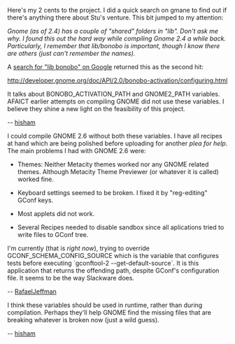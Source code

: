 Here's my 2 cents to the project. I did a quick search on gmane to find out if there's anything there about Stu's venture. This bit jumped to my attention:

<cite>Gnome (as of 2.4) has a couple of "shared" folders in "lib".  Don't ask
me why.  I found this out the hard way while compiling Gnome 2.4 a
while back.  Particularly, I  remember that lib/bonobo is important,
though I know there are others (just can't remember the names).</cite>

A [http://www.google.ca/search?hl=en&ie=UTF-8&q=lib+bonobo&meta= search for "lib bonobo" on Google] returned this as the second hit:

http://developer.gnome.org/doc/API/2.0/bonobo-activation/configuring.html 

It talks about BONOBO_ACTIVATION_PATH and GNOME2_PATH variables. AFAICT earlier attempts on compiling GNOME did not use these variables. I believe they shine a new light on the feasibility of this project.

-- [[hisham]]

I could compile GNOME 2.6 without both these variables. I have all recipes at hand which are being polished before uploading for another ''plea for help''. The main problems I had with GNOME 2.6 were:

* Themes: Neither Metacity themes worked nor any GNOME related themes. Although Metacity Theme Previewer (or whatever it is called) worked fine.

* Keyboard settings seemed to be broken. I fixed it by "reg-editing" GConf keys.

* Most applets did not work.

* Several Recipes needed to disable sandbox since all aplications tried to write files to GConf tree.

I'm currently (that is ''right now''), trying to override GCONF_SCHEMA_CONFIG_SOURCE which is the variable that configures tests before executing `gconftool-2  --get-default-source`. It is this application that returns the offending path, despite GConf's configuration file. It seems to be the way Slackware does.

-- [[RafaelJeffman]]

I think these variables should be used in runtime, rather than during compilation. Perhaps they'll help GNOME find the missing files that are breaking whatever is broken now (just a wild guess).

-- [[hisham]]